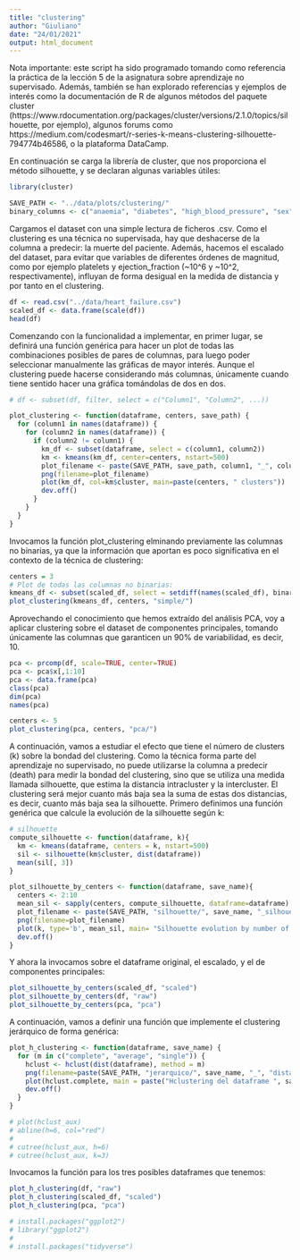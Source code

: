 ```yaml
---
title: "clustering"
author: "Giuliano"
date: "24/01/2021"
output: html_document
---
```


Nota importante: este script ha sido programado tomando como referencia la práctica de la lección 5 de la asignatura sobre aprendizaje no supervisado. Además,  también se han explorado referencias y ejemplos de interés como la documentación de R de algunos métodos del paquete cluster (https://www.rdocumentation.org/packages/cluster/versions/2.1.0/topics/silhouette, por ejemplo), algunos forums como https://medium.com/codesmart/r-series-k-means-clustering-silhouette-794774b46586, o la plataforma DataCamp.


En continuación se carga la librería de cluster, que nos proporciona el método silhouette, y se declaran algunas variables útiles:

```r
library(cluster)

SAVE_PATH <- "../data/plots/clustering/"
binary_columns <- c("anaemia", "diabetes", "high_blood_pressure", "sex", "smoking", "death")
```


Cargamos el dataset con una simple lectura de ficheros .csv. Como el clustering es una técnica no supervisada, hay que deshacerse de la columna a predecir: la muerte del paciente. Además, hacemos el escalado del dataset, para evitar que variables de diferentes órdenes de magnitud, como por ejemplo platelets y ejection_fraction (~10^6 y ~10^2, respectivamente), influyan de forma desigual en la medida de distancia y por tanto en el clustering.

```r
df <- read.csv("../data/heart_failure.csv")
scaled_df <- data.frame(scale(df))
head(df)
```

Comenzando con la funcionalidad a implementar, en primer lugar, se definirá una función genérica para hacer un plot de todas las combinaciones posibles de pares de columnas, para luego poder seleccionar manualmente las gráficas de mayor interés. Aunque el clustering puede hacerse considerando más columnas, únicamente cuando tiene sentido hacer una gráfica tomándolas de dos en dos.

```r
# df <- subset(df, filter, select = c("Column1", "Column2", ...))

plot_clustering <- function(dataframe, centers, save_path) {
  for (column1 in names(dataframe)) {
    for (column2 in names(dataframe)) {
      if (column2 != column1) {
        km_df <- subset(dataframe, select = c(column1, column2))
        km <- kmeans(km_df, center=centers, nstart=500)
        plot_filename <- paste(SAVE_PATH, save_path, column1, "_", column2, "_", "k_", centers, ".png",sep = "")
        png(filename=plot_filename)
        plot(km_df, col=km$cluster, main=paste(centers, " clusters"))
        dev.off()
      }
    }
  }
}
```

Invocamos la función plot_clustering elminando previamente las columnas no binarias, ya que la información que aportan es poco significativa en el contexto de la técnica de clustering:

```r
centers = 3
# Plot de todas las columnas no binarias:
kmeans_df <- subset(scaled_df, select = setdiff(names(scaled_df), binary_columns))
plot_clustering(kmeans_df, centers, "simple/")
```

Aprovechando el conocimiento que hemos extraído del análisis PCA, voy a aplicar clustering sobre el dataset de componentes principales, tomando únicamente las columnas que garanticen un 90% de variabilidad, es decir, 10.

```r
pca <- prcomp(df, scale=TRUE, center=TRUE)
pca <- pca$x[,1:10]
pca <- data.frame(pca)
class(pca)
dim(pca)
names(pca)

centers <- 5
plot_clustering(pca, centers, "pca/")
```


A continuación, vamos a estudiar el efecto que tiene el número de clusters (k) sobre la bondad del clustering. Como la técnica forma parte del aprendizaje no supervisado, no puede utilizarse la columna a predecir (death) para medir la bondad del clustering, sino que se utiliza una medida llamada silhouette, que estima la distancia intracluster y la intercluster. El clustering será mejor cuanto más baja sea la suma de estas dos distancias, es decir, cuanto más baja sea la silhouette. Primero definimos una función genérica que calcule la evolución de la silhouette según k: 

```r
# silhouette
compute_silhouette <- function(dataframe, k){
  km <- kmeans(dataframe, centers = k, nstart=500)
  sil <- silhouette(km$cluster, dist(dataframe))
  mean(sil[, 3])
}

plot_silhouette_by_centers <- function(dataframe, save_name){
  centers <- 2:10
  mean_sil <- sapply(centers, compute_silhouette, dataframe=dataframe)
  plot_filename <- paste(SAVE_PATH, "silhouette/", save_name, "_silhouette_evolution.png",sep = "")
  png(filename=plot_filename)
  plot(k, type='b', mean_sil, main= "Silhouette evolution by number of centers", xlab='Number of centers', ylab='Silhouette', frame=FALSE)
  dev.off()
}
```

Y ahora la invocamos sobre el dataframe original, el escalado, y el de componentes principales:

```r
plot_silhouette_by_centers(scaled_df, "scaled")
plot_silhouette_by_centers(df, "raw")
plot_silhouette_by_centers(pca, "pca")
```

A continuación, vamos a definir una función que implemente el clustering jerárquico de forma genérica:

```r
plot_h_clustering <- function(dataframe, save_name) {
  for (m in c("complete", "average", "single")) {
    hclust <- hclust(dist(dataframe), method = m)
    png(filename=paste(SAVE_PATH, "jerarquico/", save_name, "_", "distance_", m, ".png", sep = ""))
    plot(hclust.complete, main = paste("Hclustering del dataframe ", save_name, " con distancia: '", m, "'", sep=""))
    dev.off()
  }
}

# plot(hclust_aux)
# abline(h=6, col="red")
# 
# cutree(hclust_aux, h=6)
# cutree(hclust_aux, k=3)
```

Invocamos la función para los tres posibles dataframes que tenemos:

```r
plot_h_clustering(df, "raw")
plot_h_clustering(scaled_df, "scaled")
plot_h_clustering(pca, "pca")
```


```r
# install.packages("ggplot2")
# library("ggplot2")
# 
# install.packages("tidyverse")
```
